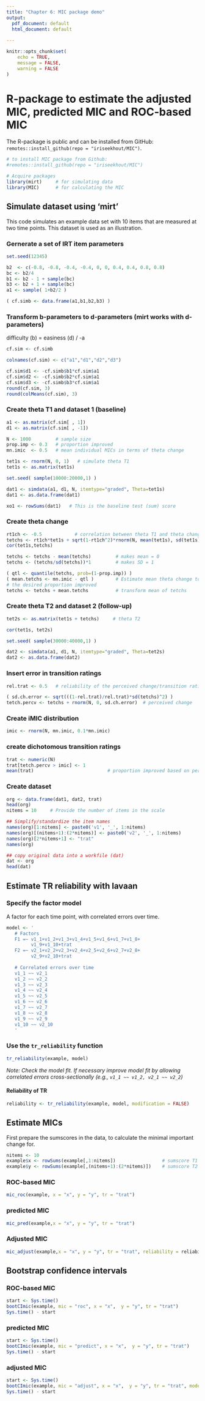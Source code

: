 ```yaml
---
title: "Chapter 6: MIC package demo"
output:
  pdf_document: default
  html_document: default
  
---
```

\setcounter{page}{19}

```r
knitr::opts_chunk$set(
	echo = TRUE,
	message = FALSE,
	warning = FALSE
)
```

# R-package to estimate the adjusted MIC, predicted MIC and ROC-based MIC  

The R-package is public and can be installed from GitHub: `remotes::install_github(repo = "iriseekhout/MIC")`. 
```r
# to install MIC package from Github: 
#remotes::install_github(repo = "iriseekhout/MIC")

# Acquire packages
library(mirt)     # for simulating data
library(MIC)      # for calculating the MIC
``` 

## Simulate dataset using 'mirt'

This code simulates an example data set with 10 items that are measured at two time points. This dataset is used as an illustration.

### Gernerate a set of IRT item parameters

```r

set.seed(12345)

b2  <- c(-0.8, -0.8, -0.4, -0.4, 0, 0, 0.4, 0.4, 0.8, 0.8)
bc <- b2/4
b1 <- b2 - 1 + sample(bc)
b3 <- b2 + 1 + sample(bc)
a1 <- sample( 1+b2/2 )

( cf.simb <- data.frame(a1,b1,b2,b3) )
``` 


### Transform b-parameters to d-parameters (mirt works with d-parameters)

difficulty (b) = easiness (d) / -a

```r
cf.sim <- cf.simb

colnames(cf.sim) <- c("a1","d1","d2","d3")

cf.sim$d1 <- -cf.simb$b1*cf.sim$a1
cf.sim$d2 <- -cf.simb$b2*cf.sim$a1
cf.sim$d3 <- -cf.simb$b3*cf.sim$a1
round(cf.sim, 3)
round(colMeans(cf.sim), 3)
```



### Create theta T1 and dataset 1 (baseline)

```r
a1 <- as.matrix(cf.sim[ , 1])
d1 <- as.matrix(cf.sim[ , -1])

N <- 1000         # sample size
prop.imp <- 0.3   # proportion improved
mn.imic  <- 0.5   # mean individual MICs in terms of theta change

tet1s <- rnorm(N, 0, 1)   # simulate theta T1
tet1s <- as.matrix(tet1s)

set.seed( sample(10000:20000,1) )

dat1 <- simdata(a1, d1, N, itemtype="graded", Theta=tet1s)
dat1 <- as.data.frame(dat1)

xo1 <- rowSums(dat1)   # This is the baseline test (sum) score
```

### Create theta change

```r
rt1ch <- -0.5            # correlation between theta T1 and theta change
tetchs <- rt1ch*tet1s + sqrt(1-rt1ch^2)*rnorm(N, mean(tet1s), sd(tet1s))
cor(tet1s,tetchs)

tetchs <- tetchs - mean(tetchs)         # makes mean = 0
tetchs <- (tetchs/sd(tetchs))*1         # makes SD = 1

( qtl <- quantile(tetchs, prob=(1-prop.imp)) )
( mean.tetchs <- mn.imic - qtl )        # Estimate mean theta change to get
# the desired proportion improved
tetchs <- tetchs + mean.tetchs          # transform mean of tetchs
```

### Create theta T2 and dataset 2  (follow-up)

```r
tet2s <- as.matrix(tet1s + tetchs)     # theta T2

cor(tet1s, tet2s)   

set.seed( sample(30000:40000,1) )

dat2 <- simdata(a1, d1, N, itemtype="graded", Theta=tet2s)
dat2 <- as.data.frame(dat2)
```

### Insert error in transition ratings

```r

rel.trat <- 0.5   # reliability of the perceived change/transition rating

( sd.ch.error <- sqrt(((1-rel.trat)/rel.trat)*sd(tetchs)^2) )
tetch.percv <- tetchs + rnorm(N, 0, sd.ch.error)  # perceived change
```

### Create iMIC distribution
```r
imic <- rnorm(N, mn.imic, 0.1*mn.imic)
```

### create dichotomous transition ratings

```r
trat <- numeric(N)                         
trat[tetch.percv > imic] <- 1   
mean(trat)                           # proportion improved based on perceived change
```

### Create dataset

```r
org <- data.frame(dat1, dat2, trat)
head(org)
nitems = 10     # Provide the number of items in the scale

## Simplify/standardize the item names
names(org)[1:nitems] <- paste0('v1', '_', 1:nitems)
names(org)[(nitems+1):(2*nitems)] <- paste0('v2', '_', 1:nitems)
names(org)[2*nitems+1] <- "trat"
names(org)

## copy original data into a workfile (dat)
dat <- org
head(dat)

```




## Estimate TR reliability with lavaan

### Specify the factor model

A factor for each time point, with correlated errors over time.

```r
model <- ' 
   # Factors
   F1 =~ v1_1+v1_2+v1_3+v1_4+v1_5+v1_6+v1_7+v1_8+
         v1_9+v1_10+trat
   F2 =~ v2_1+v2_2+v2_3+v2_4+v2_5+v2_6+v2_7+v2_8+
         v2_9+v2_10+trat
   
   # Correlated errors over time
   v1_1 ~~ v2_1
   v1_2 ~~ v2_2
   v1_3 ~~ v2_3
   v1_4 ~~ v2_4
   v1_5 ~~ v2_5
   v1_6 ~~ v2_6
   v1_7 ~~ v2_7
   v1_8 ~~ v2_8
   v1_9 ~~ v2_9
   v1_10 ~~ v2_10
   '
```

### Use the `tr_reliability` function

```r
tr_reliability(example, model)
```

*Note: Check the model fit. If necessary improve model fit by allowing correlated errors cross-sectionally (e.g., `v1_1 ~~ v1_2, v2_1 ~~ v2_2`)*

#### Reliability of TR

```r
reliability <- tr_reliability(example, model, modification = FALSE)
```


## Estimate MICs

First prepare the sumscores in the data, to calculate the minimal important change for.

```r
nitems <- 10
example$x <- rowSums(example[,1:nitems])                 # sumscore T1
example$y <- rowSums(example[,(nitems+1):(2*nitems)])    # sumscore T2

```


### ROC-based MIC

```r
mic_roc(example, x = "x", y = "y", tr = "trat")
```


### predicted MIC

```r
mic_pred(example,x = "x", y = "y", tr = "trat")

```


### Adjusted MIC

```r
mic_adjust(example,x = "x", y = "y", tr = "trat", reliability = reliability)
```


## Bootstrap confidence intervals

### ROC-based MIC

```r

start <- Sys.time()
bootCImic(example, mic = "roc", x = "x",  y = "y", tr = "trat")
Sys.time() - start

```

### predicted MIC

```r

start <- Sys.time()
bootCImic(example, mic = "predict", x = "x",  y = "y", tr = "trat")
Sys.time() - start

```

### adjusted MIC

```r

start <- Sys.time()
bootCImic(example, mic = "adjust", x = "x",  y = "y", tr = "trat", model = model)
Sys.time() - start

```

